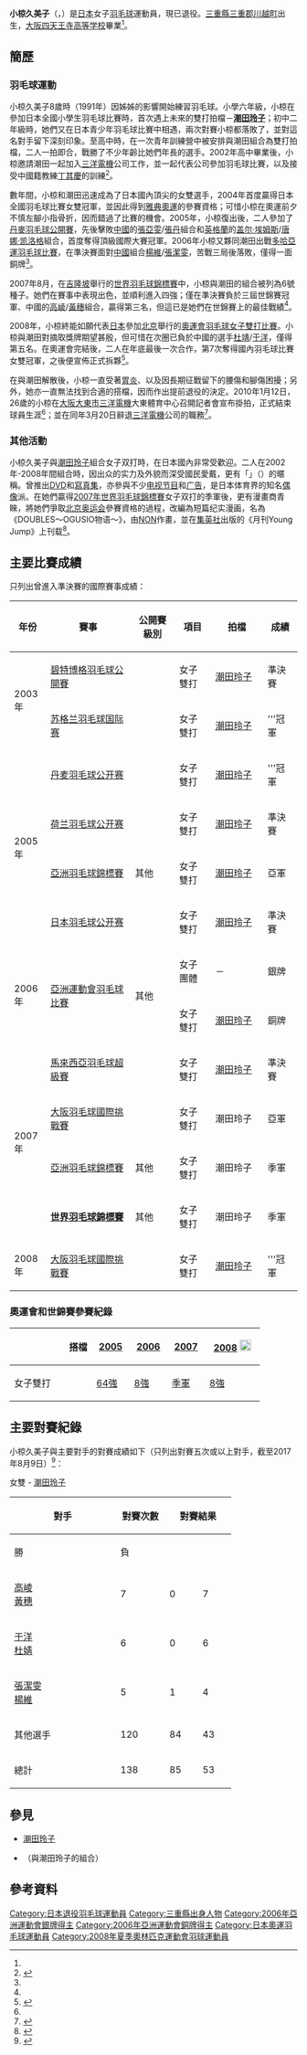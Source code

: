 {{noteTA|G1=Badminton}}
{{Infobox 羽球選手
| playername              = {{lang|ja|<small>おぐら くみこ</small><br/><big>小椋 久美子</big>}}<br/><small>({{lang|en|Ogura Kumiko}})</small>
| image                   = 
| size                    = 
| caption                 = 
| birth_name              = 
| date_of_birth           = {{birth_date_and_age|1983|7|5}}<ref name="オリンピック">{{ja}}[http://www.joc.or.jp/beijing/athlete/badminton/ogurakumiko.html 日本選手団名簿 -バドミントン] {{Wayback|url=http://www.joc.or.jp/beijing/athlete/badminton/ogurakumiko.html |date=20191104154618 }} 2010 JAPANESE OLYMPIC COMMITTEE  第29回オリンピック競技大会</ref>
| place_of_birth          = {{JPN}}[[三重縣|三重縣]]
| height                  = {{height|m=1.66}}<ref name="オリンピック"/>
| weight                  = {{weight|kg=57}}<ref name="オリンピック"/>
| event                   = 女子双打
| country                 = {{JPN}}
| years_retired           = 2010年
| handedness              = 
| coach                   = 
| highest_ranking         = 
| date_of_highest_ranking = 
| current_ranking         = 已退役
| date_of_current_ranking = 
| played                  = 15勝–7負（女單）<br/>85勝–52負（女雙）<br/>7勝–3負（混雙）
| bwf_profile             = 9AB612FA-C299-4292-967E-EE6B91BD9D6D
| titles                  = 
| bwf_id                  = 
}}
'''小椋久美子'''（{{jpn|j=小椋 久美子|kn=おぐら くみこ|rm=Ogura Kumiko}}，{{bd|1983年|7月5日}}）是[[日本|日本]]女子[[羽毛球|羽毛球]]運動員，現已退役。[[三重縣|三重縣]][[三重郡|三重郡]][[川越町|川越町]]出生，[[大阪市|大阪]][[四天王寺中學校及高等學校|四天王寺高等学校]]畢業<ref name="オリンピック"/>。

==簡歷==
===羽毛球運動===
小椋久美子8歲時（1991年）因姊姊的影響開始練習羽毛球。小學六年級，小椋在參加日本全國小學生羽毛球比賽時，首次遇上未來的雙打拍檔－'''[[潮田玲子|潮田玲子]]'''；初中二年級時，她們又在日本青少年羽毛球比賽中相遇，兩次對賽小椋都落敗了，並對這名對手留下深刻印象。至高中時，在一次青年訓練營中被安排與潮田組合為雙打拍檔，二人一拍即合，戰勝了不少年齡比她們年長的選手。2002年高中畢業後，小椋邀請潮田一起加入[[三洋電機|三洋電機]]公司工作，並一起代表公司參加羽毛球比賽，以及接受中國籍教練[[丁其慶|丁其慶]]的訓練<ref name="CCTV">{{zh-cn}}{{cite news|title=日本羽球美女组合上升快 北京奥运争奖牌|url=http://news.cctv.com/sports/badminton/20071113/102616.shtml|publisher=[[中国中央电视台|CCTV]]|date=2007-11-13|accessdate=2011-01-04|archive-date=2020-12-09|archive-url=https://web.archive.org/web/20201209005919/http://news.cctv.com/sports/badminton/20071113/102616.shtml|dead-url=no}}</ref>。

數年間，小椋和潮田迅速成為了日本國內頂尖的女雙選手，2004年首度贏得日本全國羽毛球比賽女雙冠軍，並因此得到[[2004年夏季奥林匹克运动会|雅典奧運]]的參賽資格；可惜小椋在奧運前夕不慎左腳小指骨折，因而錯過了比賽的機會。2005年，小椋復出後，二人參加了[[丹麥羽毛球公開賽|丹麥羽毛球公開賽]]，先後擊敗[[中國|中國]]的[[張亞雯|張亞雯]]/[[張丹_(羽毛球運動員)|張丹]]組合和[[英格蘭|英格蘭]]的[[盖尔·埃姆斯|盖尔·埃姆斯]]/[[唐娜·凯洛格|唐娜·凯洛格]]組合，首度奪得頂級國際大賽冠軍。2006年小椋又夥同潮田出戰[[多哈亞運|多哈亞運]][[2006年亞洲運動會羽毛球比賽|羽毛球比賽]]，在準決賽面對[[中國|中國]]組合[[楊維|楊維]]/[[張潔雯|張潔雯]]，苦戰三局後落敗，僅得一面銅牌<ref name="CCTV"/>。

2007年8月，在[[吉隆坡|吉隆坡]]舉行的[[2007年世界羽毛球錦標賽|世界羽毛球錦標賽]]中，小椋與潮田的組合被列為6號種子。她們在賽事中表現出色，並順利進入四強；僅在準決賽負於三屆世錦賽冠軍、中國的[[高崚|高崚]]/[[黃穗|黃穗]]組合，贏得第三名，但這已是她們在世錦賽上的最佳戰績<ref name="CCTV"/>。

2008年，小椋終能如願代表[[2008年夏季奧林匹克運動會日本代表團|日本]]參加[[北京|北京]]舉行的[[2008年夏季奧林匹克運動會|奧運會]][[2008年夏季奧林匹克運動會羽毛球女子雙打比賽|羽毛球女子雙打比賽]]。小椋與潮田對摘取獎牌期望甚殷，但可惜在次圈已負於中國的選手[[杜靖|杜靖]]/[[于洋_(羽毛球運動員)|于洋]]，僅得第五名。在奧運會完結後，二人在年底最後一次合作，第7次奪得國內羽毛球比賽女雙冠軍，之後便宣佈正式拆夥<ref name="掛拍">{{zh-hant}}{{cite news|title=淚灑記者會 日女宣佈掛拍|url=http://www.chinapress.com.my/content_new.asp?dt=2010-01-14&sec=sports&art=0114ss41.txt|archiveurl=https://web.archive.org/web/20100117010837/http://www.chinapress.com.my/content_new.asp?dt=2010-01-14&sec=sports&art=0114ss41.txt|publisher=[[中國報|中國報]]|date=2010-01-14|archivedate=2010-01-17|accessdate=2011-01-04|dead-url=no}}</ref>。

在與潮田解散後，小椋一直受著[[胃炎|胃炎]]、以及因長期征戰留下的腰傷和腳傷困擾；另外，她亦一直無法找到合適的搭檔，因而作出提前退役的決定。2010年1月12日，26歲的小椋在[[大阪市|大阪]][[大東市|大東市]][[三洋電機|三洋電機]]大東體育中心召開記者會宣布掛拍，正式結束球員生涯<ref name="掛拍"/>；並在同年3月20日辭退[[三洋電機|三洋電機]]公司的職務<ref>{{ja}}{{cite news|archiveurl=https://web.archive.org/web/20100326133126/http://hochi.yomiuri.co.jp/sports/ballsports/news/20100323-OHT1T00010.htm|url=http://hochi.yomiuri.co.jp/sports/ballsports/news/20100323-OHT1T00010.htm|title=小椋久美子さん、三洋電機を退社していた|publisher=[[體育報知|體育報知]]|date=2010-03-23|archivedate=2010-03-26|accessdate=2011-01-04|dead-url=no}}</ref>。

===其他活動===
小椋久美子與[[潮田玲子|潮田玲子]]組合女子双打時，在日本國內非常受歡迎。二人在2002年-2008年間組合時，因出众的实力及外貌而深受國民愛戴，更有「{{link-ja|OGUSIO|オグシオ}}」（{{lang|ja|オグシオ}}）的暱稱。曾推出[[DVD|DVD]]和[[寫真集|寫真集]]，亦參與不少[[电视节目|电视节目]]和[[广告|广告]]，是日本体育界的知名[[偶像|偶像]]派。在她們贏得[[2007年世界羽毛球錦標賽|2007年世界羽毛球錦標賽]]女子双打的季軍後，更有漫畫商青睞，將她們爭取[[2008年夏季奥林匹克运动会|北京奥运会]]參賽資格的過程，改編為短篇纪实漫画，名為《DOUBLES～OGUSIO物语～》，由[[NON|NON]]作畫，並在[[集英社|集英社]]出版的《月刊Young Jump》上刊载<ref>{{zh-cn}}{{cite news|url=http://www.ce.cn/kjwh/ylmb/dmdd/200807/23/t20080723_16256412.shtml|title=日本推出羽毛球漫画|website=[[中國經濟網|中國經濟網]]|publisher=[[腾讯动漫|腾讯动漫]]|date=2008-07-23|access-date=2011-01-04|archive-url=https://web.archive.org/web/20110217151342/http://www.ce.cn/kjwh/ylmb/dmdd/200807/23/t20080723_16256412.shtml|archive-date=2011-02-17|dead-url=yes}}</ref>。

==主要比賽成績==
{{MedalTableTop}}
{{MedalSport | 女子[[羽毛球|羽毛球]]}}
{{MedalCountry | {{JAP}}}}
{{MedalCompetition | [[亞洲運動會|亞洲運動會]]}}
{{MedalSilver | [[2006年亞洲運動會|2006年 多哈]] | [[2006年亞洲運動會羽毛球比賽|女子團體]] }}
{{MedalBronze | [[2006年亞洲運動會|2006年 多哈]] | [[2006年亞洲運動會羽毛球比賽|女子双打]] }}
{{MedalCompetition | [[世界羽毛球錦標賽|世界羽毛球錦標賽]]}}
{{MedalBronze | [[2007年世界羽毛球錦標賽|2007年 吉隆坡]] | [[2007年世界羽毛球錦標賽|女子双打]] }}
{{MedalCompetition | [[亚洲羽毛球锦标赛|亚洲羽毛球锦标赛]]}}
{{MedalSilver | [[2005年亞洲羽毛球錦標賽|2005年 海得拉巴]] | [[2005年亞洲羽毛球錦標賽|女子双打]] }}
{{MedalBronze | [[2007年亞洲羽毛球錦標賽|2007年 新山]] | [[2007年亞洲羽毛球錦標賽|女子双打]] }}
{{MedalCompetition  | [[全日本綜合羽毛球錦標賽|全日本綜合羽毛球錦標賽]]}}
{{MedalCountry | {{flagicon|JPN}}大阪府（三洋電機）}}
{{MedalGold  | [[2008年全日本綜合羽毛球錦標賽|2008年 東京都]] | 女子雙打 }}
{{MedalCompetition | 全日本少年羽毛球錦標賽 }}
{{MedalCountry | {{flagicon|JPN}}三重縣（川越中学校） }}
{{MedalBronze| 1997年 香川縣 | 女子單打(新人) }}
{{MedalBottom}}

只列出曾進入準決賽的國際賽事成績：
{| class=wikitable style="text-align:center; font-size:small;" 
!width="50"|年份
!width="180"|賽事
!width="80"|公開賽級別
!width="60"|項目
!width="100"|拍檔
!width="50"|成績
|-
!rowspan="2"|2003年
|[[碧特博格羽毛球公開賽|碧特博格羽毛球公開賽]]
|
|女子雙打
|[[潮田玲子|潮田玲子]]
|bgcolor="#b8860b"|準決賽
|-
|[[苏格兰羽毛球国际赛|苏格兰羽毛球国际赛]]
|
|女子雙打
|[[潮田玲子|潮田玲子]]
|bgcolor="gold"|'''冠軍
|-
!rowspan="4"|2005年
|[[丹麦羽毛球公开赛|丹麦羽毛球公开赛]]
|
|女子雙打
|[[潮田玲子|潮田玲子]]
|bgcolor="gold"|'''冠軍
|-
|[[荷兰羽毛球公开赛|荷兰羽毛球公开赛]]
|
|女子雙打
|[[潮田玲子|潮田玲子]]
|bgcolor="#b8860b"|準決賽
|-
|[[2005年亞洲羽毛球錦標賽|亞洲羽毛球錦標賽]]
|其他
|女子雙打
|[[潮田玲子|潮田玲子]]
|bgcolor="silver"|亞軍
|-
|[[日本羽毛球公开赛|日本羽毛球公开赛]]
|
|女子雙打
|[[潮田玲子|潮田玲子]]
|bgcolor="#b8860b"|準決賽
|-
!rowspan="2"|2006年
|rowspan="2"|[[2006年亞洲運動會羽毛球比賽|亞洲運動會羽毛球比賽]]
|rowspan="2"|其他
|女子團體
|－
|bgcolor="silver"|銀牌
|-
|女子雙打
|[[潮田玲子|潮田玲子]]
|bgcolor="#b8860b"|銅牌
|-
!rowspan="4"|2007年
|[[2007年馬來西亞羽毛球超級賽|馬來西亞羽毛球超級賽]]
|{{BWFSS}}
|女子雙打
|[[潮田玲子|潮田玲子]]
|bgcolor="#b8860b"|準決賽
|-
|[[2007年大阪羽毛球國際挑戰賽|大阪羽毛球國際挑戰賽]]
|{{BWFIC}}
|女子雙打
|潮田玲子
|bgcolor="silver"|亞軍
|-
|[[2007年亞洲羽毛球錦標賽|亞洲羽毛球錦標賽]]
|其他
|女子雙打
|潮田玲子
|bgcolor="#b8860b"|季軍
|-
|'''[[2007年世界羽毛球錦標賽|世界羽毛球錦標賽]]'''
|其他
|女子雙打
|潮田玲子
|bgcolor="#b8860b"|季軍
|-
!rowspan="1"|2008年
|[[2008年大阪羽毛球國際挑戰賽|大阪羽毛球國際挑戰賽]]
|{{BWFIC}}
|女子雙打
|[[潮田玲子|潮田玲子]]
|bgcolor="gold"|'''冠軍
|}
{{BWF賽事級別索引/2007}}

===奧運會和世錦賽參賽紀錄===
{| class=wikitable style="text-align:center; font-size:small;" 
!
!搭檔
!width="50"|[[2005年世界羽毛球錦標賽|2005]]
!width="50"|[[2006年世界羽毛球錦標賽|2006]]
!width="50"|[[2007年世界羽毛球錦標賽|2007]]
!width="80"|[[2008年夏季奧林匹克運動會羽毛球比賽|2008]] [[File:Olympic_rings_without_rims.svg|20px]]
|-
!width="80"|女子雙打
|align="left"|{{nowrap|[[潮田玲子|潮田玲子]]}}
|[[2005年世界羽毛球錦標賽女子雙打項目|64強]]
|[[2006年世界羽毛球錦標賽女子雙打項目|8強]]
|bgcolor="#b8860b"|[[2007年世界羽毛球錦標賽女子雙打項目|季軍]]
|[[2008年夏季奧林匹克運動會羽毛球女子雙打比賽|8強]]
|}

==主要對賽紀錄==
小椋久美子與主要對手的對賽成績如下（只列出對賽五次或以上對手，截至2017年8月9日）<ref>{{en}}{{cite web|title=Head To Head - Kumiko OGURA|url=http://bwfcontent.tournamentsoftware.com/profile/selectheadtohead.aspx?id=9AB612FA-C299-4292-967E-EE6B91BD9D6D|website=BWF content|accessdate=2017-08-09}}{{Dead link|date=2019年10月 |bot=InternetArchiveBot |fix-attempted=yes }}</ref>：
;女雙 - [[潮田玲子|潮田玲子]]
{| class=wikitable style="text-align:center; font-size:small" 
|- 
! rowspan="2" style="width:170px;"|對手 
! rowspan="2" style="width:70px;"|對賽次數
! colspan="2" style="width:100px;"|對賽結果
! rowspan="2" style="width:70px;"|總計
|-
! style="width:50px;"|勝
! style="width:50px;"|負
|-
|align=left|{{flagicon|CHN}} [[高崚|高崚]]<br>{{flagicon|CHN}} [[黃穗|黃穗]] || 7 || 0 || 7
| style="background:#fcc;"|-7
|-
|align=left|{{flagicon|CHN}} [[于洋_(羽毛球運動員)|于洋]]<br>{{flagicon|CHN}} [[杜婧|杜婧]] || 6 || 0 || 6
| style="background:#fcc;"|-6
|-
|align=left|{{flagicon|CHN}} [[張潔雯|張潔雯]]<br>{{flagicon|CHN}} [[楊維|楊維]] || 5 || 1 || 4
| style="background:#fcc;"|-3
|- 
|align=left|{{noflag}} 其他選手 || 120 || 84 || 43
| style="background:#cfc;"|+41
|-
!總計|| 138 || 85 || 53
| style="background:#cfc;"|'''+32
|}

==參見==
*[[潮田玲子|潮田玲子]]
*{{link-ja|オグシオ|オグシオ}}（與潮田玲子的組合）

==參考資料==
{{reflist}}

{{Authority control}}

{{DEFAULTSORT:Ogura Kumiko}}
[[Category:日本退役羽毛球運動員|Category:日本退役羽毛球運動員]]
[[Category:三重縣出身人物|Category:三重縣出身人物]]
[[Category:2006年亞洲運動會銀牌得主|Category:2006年亞洲運動會銀牌得主]]
[[Category:2006年亞洲運動會銅牌得主|Category:2006年亞洲運動會銅牌得主]]
[[Category:日本奧運羽毛球運動員|Category:日本奧運羽毛球運動員]]
[[Category:2008年夏季奧林匹克運動會羽球運動員|Category:2008年夏季奧林匹克運動會羽球運動員]]